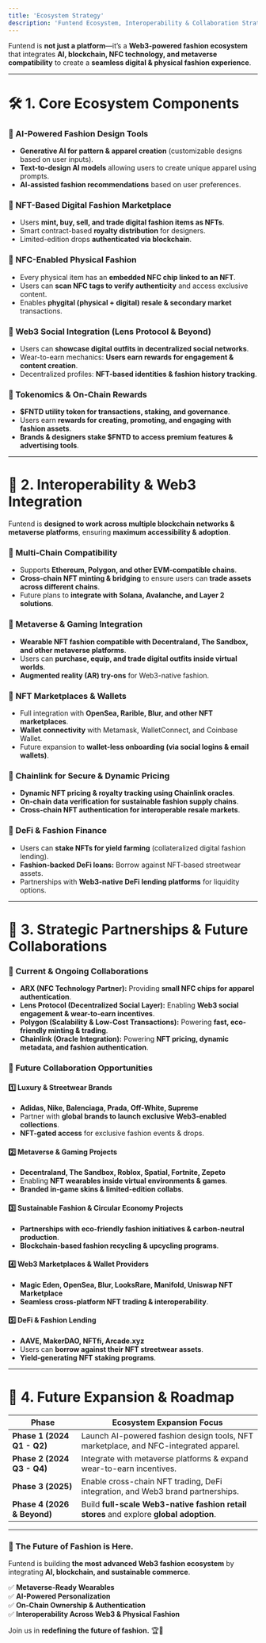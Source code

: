 ```yaml
---
title: 'Ecosystem Strategy'
description: 'Funtend Ecosystem, Interoperability & Collaboration Strategy'
---
```


Funtend is **not just a platform**—it’s a **Web3-powered fashion ecosystem** that integrates **AI, blockchain, NFC technology, and metaverse compatibility** to create a **seamless digital & physical fashion experience**.  

---

# **🛠️ 1. Core Ecosystem Components**  

### **🔹 AI-Powered Fashion Design Tools**  
- **Generative AI for pattern & apparel creation** (customizable designs based on user inputs).  
- **Text-to-design AI models** allowing users to create unique apparel using prompts.  
- **AI-assisted fashion recommendations** based on user preferences.  

### **🔹 NFT-Based Digital Fashion Marketplace**  
- Users **mint, buy, sell, and trade digital fashion items as NFTs**.  
- Smart contract-based **royalty distribution** for designers.  
- Limited-edition drops **authenticated via blockchain**.  

### **🔹 NFC-Enabled Physical Fashion**  
- Every physical item has an **embedded NFC chip linked to an NFT**.  
- Users can **scan NFC tags to verify authenticity** and access exclusive content.  
- Enables **phygital (physical + digital) resale & secondary market** transactions.  

### **🔹 Web3 Social Integration (Lens Protocol & Beyond)**  
- Users can **showcase digital outfits in decentralized social networks**.  
- Wear-to-earn mechanics: **Users earn rewards for engagement & content creation**.  
- Decentralized profiles: **NFT-based identities & fashion history tracking**.  

### **🔹 Tokenomics & On-Chain Rewards**  
- **$FNTD utility token for transactions, staking, and governance**.  
- Users earn **rewards for creating, promoting, and engaging with fashion assets**.  
- **Brands & designers stake $FNTD to access premium features & advertising tools**.  

---

# **🔗 2. Interoperability & Web3 Integration**  

Funtend is **designed to work across multiple blockchain networks & metaverse platforms**, ensuring **maximum accessibility & adoption**.  

### **🔹 Multi-Chain Compatibility**  
- Supports **Ethereum, Polygon, and other EVM-compatible chains**.  
- **Cross-chain NFT minting & bridging** to ensure users can **trade assets across different chains**.  
- Future plans to **integrate with Solana, Avalanche, and Layer 2 solutions**.  

### **🔹 Metaverse & Gaming Integration**  
- **Wearable NFT fashion compatible with Decentraland, The Sandbox, and other metaverse platforms**.  
- Users can **purchase, equip, and trade digital outfits inside virtual worlds**.  
- **Augmented reality (AR) try-ons** for Web3-native fashion.  

### **🔹 NFT Marketplaces & Wallets**  
- Full integration with **OpenSea, Rarible, Blur, and other NFT marketplaces**.  
- **Wallet connectivity** with Metamask, WalletConnect, and Coinbase Wallet.  
- Future expansion to **wallet-less onboarding (via social logins & email wallets)**.  

### **🔹 Chainlink for Secure & Dynamic Pricing**  
- **Dynamic NFT pricing & royalty tracking using Chainlink oracles**.  
- **On-chain data verification for sustainable fashion supply chains**.  
- **Cross-chain NFT authentication for interoperable resale markets**.  

### **🔹 DeFi & Fashion Finance**  
- Users can **stake NFTs for yield farming** (collateralized digital fashion lending).  
- **Fashion-backed DeFi loans:** Borrow against NFT-based streetwear assets.  
- Partnerships with **Web3-native DeFi lending platforms** for liquidity options.  

---

# **🤝 3. Strategic Partnerships & Future Collaborations**  

### **🔹 Current & Ongoing Collaborations**  
- **ARX (NFC Technology Partner):** Providing **small NFC chips for apparel authentication**.  
- **Lens Protocol (Decentralized Social Layer):** Enabling **Web3 social engagement & wear-to-earn incentives**.  
- **Polygon (Scalability & Low-Cost Transactions):** Powering **fast, eco-friendly minting & trading**.  
- **Chainlink (Oracle Integration):** Powering **NFT pricing, dynamic metadata, and fashion authentication**.  

### **🔹 Future Collaboration Opportunities**  

#### **1️⃣ Luxury & Streetwear Brands**  
- **Adidas, Nike, Balenciaga, Prada, Off-White, Supreme**  
- Partner with **global brands to launch exclusive Web3-enabled collections**.  
- **NFT-gated access** for exclusive fashion events & drops.  

#### **2️⃣ Metaverse & Gaming Projects**  
- **Decentraland, The Sandbox, Roblox, Spatial, Fortnite, Zepeto**  
- Enabling **NFT wearables inside virtual environments & games**.  
- **Branded in-game skins & limited-edition collabs**.  

#### **3️⃣ Sustainable Fashion & Circular Economy Projects**  
- **Partnerships with eco-friendly fashion initiatives & carbon-neutral production**.  
- **Blockchain-based fashion recycling & upcycling programs**.  

#### **4️⃣ Web3 Marketplaces & Wallet Providers**  
- **Magic Eden, OpenSea, Blur, LooksRare, Manifold, Uniswap NFT Marketplace**  
- **Seamless cross-platform NFT trading & interoperability**.  

#### **5️⃣ DeFi & Fashion Lending**  
- **AAVE, MakerDAO, NFTfi, Arcade.xyz**  
- Users can **borrow against their NFT streetwear assets**.  
- **Yield-generating NFT staking programs**.  

---

# **🔮 4. Future Expansion & Roadmap**  

| **Phase**  | **Ecosystem Expansion Focus** |
|------------|------------------------------|
| **Phase 1 (2024 Q1 - Q2)**  | Launch AI-powered fashion design tools, NFT marketplace, and NFC-integrated apparel.  |
| **Phase 2 (2024 Q3 - Q4)**  | Integrate with metaverse platforms & expand wear-to-earn incentives.  |
| **Phase 3 (2025)**  | Enable cross-chain NFT trading, DeFi integration, and Web3 brand partnerships.  |
| **Phase 4 (2026 & Beyond)**  | Build **full-scale Web3-native fashion retail stores** and explore **global adoption**.  |

---

### **🚀 The Future of Fashion is Here.**  
Funtend is building **the most advanced Web3 fashion ecosystem** by integrating **AI, blockchain, and sustainable commerce**.  

✅ **Metaverse-Ready Wearables**  
✅ **AI-Powered Personalization**  
✅ **On-Chain Ownership & Authentication**  
✅ **Interoperability Across Web3 & Physical Fashion**  

Join us in **redefining the future of fashion.** 🏆👕  
